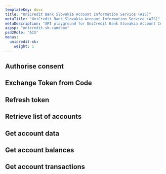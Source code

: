 ```yaml
---
templateKey: docs
title: "UniCredit Bank Slovakia Account Information Service (AIS)"
metaTitle: "UniCredit Bank Slovakia Account Information Service (AIS)"
metaDescription: "API playground for UniCredit Bank Slovakia Account Information Service (AIS)"
aspsp: "unicredit-sk-sandbox"
psd2Role: "AIS"
menus:
  unicredit-sk:
    weight: 1
---
```



  <step>

## Authorise consent

  <AuthoriseStep/>
  </step>
  <step>

## Exchange Token from Code

  <CreateToken/>
  </step>
  <step>

## Refresh token

  <RefreshToken/>
  </step>
  <step>

## Retrieve list of accounts

  <StepAccounts/>
  </step>
  <step>

## Get account data

  <StepAccount/>
  </step>
  <step>

## Get account balances

  <StepBalances/>
  </step>
  <step>

## Get account transactions

  <StepTransactions/>
  </step>

